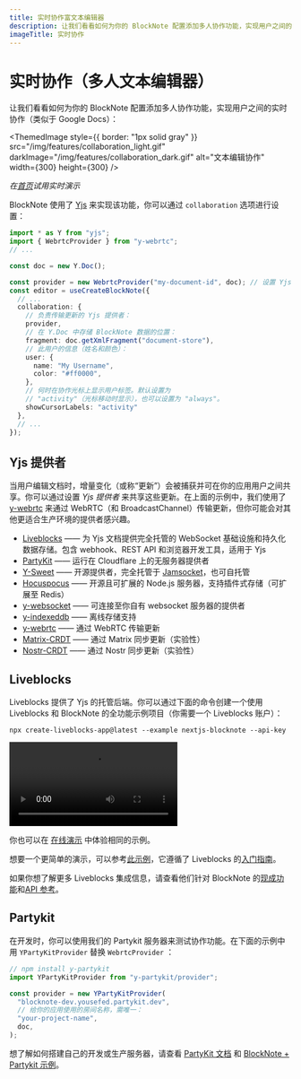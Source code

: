 ```yaml
---
title: 实时协作富文本编辑器
description: 让我们看看如何为你的 BlockNote 配置添加多人协作功能，实现用户之间的实时协作（类似于 Google Docs）
imageTitle: 实时协作
---
```



# 实时协作（多人文本编辑器）

让我们看看如何为你的 BlockNote 配置添加多人协作功能，实现用户之间的实时协作（类似于 Google Docs）：

<ThemedImage
  style={{ border: "1px solid gray" }}
  src="/img/features/collaboration_light.gif"
  darkImage="/img/features/collaboration_dark.gif"
  alt="文本编辑协作"
  width={300}
  height={300}
/>

_在[首页](https://www.blocknotejs.org)试用实时演示_

BlockNote 使用了 [Yjs](https://github.com/yjs/yjs) 来实现该功能，你可以通过 `collaboration` 选项进行设置：

```typescript
import * as Y from "yjs";
import { WebrtcProvider } from "y-webrtc";
// ...

const doc = new Y.Doc();

const provider = new WebrtcProvider("my-document-id", doc); // 设置 Yjs 提供者（如下所述）
const editor = useCreateBlockNote({
  // ...
  collaboration: {
    // 负责传输更新的 Yjs 提供者：
    provider,
    // 在 Y.Doc 中存储 BlockNote 数据的位置：
    fragment: doc.getXmlFragment("document-store"),
    // 此用户的信息（姓名和颜色）：
    user: {
      name: "My Username",
      color: "#ff0000",
    },
    // 何时在协作光标上显示用户标签。默认设置为
    // "activity"（光标移动时显示），也可以设置为 "always"。
    showCursorLabels: "activity"
  },
  // ...
});
```

## Yjs 提供者

当用户编辑文档时，增量变化（或称“更新”）会被捕获并可在你的应用用户之间共享。你可以通过设置 _Yjs 提供者_ 来共享这些更新。在上面的示例中，我们使用了 [y-webrtc](https://github.com/yjs/y-webrtc) 来通过 WebRTC（和 BroadcastChannel）传输更新，但你可能会对其他更适合生产环境的提供者感兴趣。

- [Liveblocks](https://liveblocks.io/yjs) —— 为 Yjs 文档提供完全托管的 WebSocket 基础设施和持久化数据存储。包含 webhook、REST API 和浏览器开发工具，适用于 Yjs
- [PartyKit](https://www.partykit.io/) —— 运行在 Cloudflare 上的无服务器提供者
- [Y-Sweet](https://jamsocket.com/y-sweet) —— 开源提供者，完全托管于 [Jamsocket](https://jamsocket.com)，也可自托管
- [Hocuspocus](https://www.hocuspocus.dev/) —— 开源且可扩展的 Node.js 服务器，支持插件式存储（可扩展至 Redis）
- [y-websocket](https://github.com/yjs/y-websocket) —— 可连接至你自有 websocket 服务器的提供者
- [y-indexeddb](https://github.com/yjs/y-indexeddb) —— 离线存储支持
- [y-webrtc](https://github.com/yjs/y-webrtc) —— 通过 WebRTC 传输更新
- [Matrix-CRDT](https://github.com/yousefED/matrix-crdt) —— 通过 Matrix 同步更新（实验性）
- [Nostr-CRDT](https://github.com/yousefED/nostr-crdt) —— 通过 Nostr 同步更新（实验性）

## Liveblocks

Liveblocks 提供了 Yjs 的托管后端。你可以通过下面的命令创建一个使用 Liveblocks 和 BlockNote 的全功能示例项目（你需要一个 Liveblocks 账户）：

```shell
npx create-liveblocks-app@latest --example nextjs-blocknote --api-key
```

<video
  autoPlay
  loop
  src="/img/screenshots/liveblocks_blocknote_example.mp4"
  aria-label="使用 Liveblocks 和 Yjs 的 BlockNote 示例，展示协作及开发工具"
/>

你也可以在 [在线演示](https://liveblocks.io/examples/collaborative-text-editor/nextjs-blocknote) 中体验相同的示例。

想要一个更简单的演示，可以参考[此示例](/docs/examples/collaboration/liveblocks)，它遵循了 Liveblocks 的[入门指南](https://liveblocks.io/docs/get-started/react-blocknote)。

如果你想了解更多 Liveblocks 集成信息，请查看他们针对 BlockNote 的[现成功能](https://liveblocks.io/docs/ready-made-features/text-editor/blocknote)和[API 参考](https://liveblocks.io/docs/api-reference/liveblocks-react-blocknote#AnchoredThreads)。

## Partykit

在开发时，你可以使用我们的 Partykit 服务器来测试协作功能。在下面的示例中用 `YPartyKitProvider` 替换 `WebrtcProvider` ：

```typescript
// npm install y-partykit
import YPartyKitProvider from "y-partykit/provider";

const provider = new YPartyKitProvider(
  "blocknote-dev.yousefed.partykit.dev",
  // 给你的应用使用的房间名称，需唯一：
  "your-project-name",
  doc,
);
```

想了解如何搭建自己的开发或生产服务器，请查看 [PartyKit 文档](https://github.com/partykit/partykit) 和 [BlockNote + Partykit 示例](https://github.com/partykit/partykit/tree/main/examples/blocknote)。

[//]: # "# 实时演示"
[//]: #
[//]: # "下面连接了两个编辑器。请注意你输入的任何内容都会实时共享给访问该网页的其他访客，所以请友好对待 ;) "
[//]: #
[//]: # "::: sandbox {template=react-ts}"
[//]: #
[//]: # "```typescript-vue /App.tsx"
[//]: # 'import { BlockNoteEditor } from "@blocknote/core";'
[//]: # 'import { BlockNoteView, useCreateBlockNote } from "@blocknote/react";'
[//]: # 'import YPartyKitProvider from "y-partykit/provider";'
[//]: # 'import * as Y from "yjs";'
[//]: # 'import "@blocknote/react/style.css";'
[//]: #
[//]: # "const doc = new Y.Doc();"
[//]: # "const provider = new YPartyKitProvider("
[//]: # '  "blocknote-dev.yousefed.partykit.dev",'
[//]: # '  // 给你的应用使用的房间名称：'
[//]: # '  "docs-demo",'
[//]: # "  doc"
[//]: # ");"
[//]: #
[//]: # "export default function App() {"
[//]: # "  // 创建一个新的编辑器实例。"
[//]: # "  const editor: BlockNoteEditor | null = useBlockNote({"
[//]: # "    collaboration: {"
[//]: # "      provider,"
[//]: # '      fragment: doc.getXmlFragment("document-store"),'
[//]: # "      user: {"
[//]: # '        name: "User 1",'
[//]: # '        color: "#ff0000",'
[//]: # "      },"
[//]: # "    },"
[//]: # "  });"
[//]: #
[//]: # "  // 通过 React 组件渲染编辑器实例。"
[//]: # '  return <BlockNoteView editor={editor} theme={"{{ getTheme(isDark) }}"} />;'
[//]: # "}"
[//]: # "```"
[//]: #
[//]: # "```css-vue /styles.css [hidden]"
[//]: # "{{ getStyles(isDark) }}"
[//]: # "```"
[//]: #
[//]: # ":::"
[//]: #
[//]: # "::: sandbox {template=react-ts}"
[//]: #
[//]: # "```typescript-vue /App.tsx"
[//]: # 'import { BlockNoteEditor } from "@blocknote/core";'
[//]: # 'import { BlockNoteView, useCreateBlockNote } from "@blocknote/react";'
[//]: # 'import YPartyKitProvider from "y-partykit/provider";'
[//]: # 'import * as Y from "yjs";'
[//]: # 'import "@blocknote/react/style.css";'
[//]: #
[//]: # "const doc = new Y.Doc();"
[//]: # "const provider = new YPartyKitProvider("
[//]: # '  "blocknote-dev.yousefed.partykit.dev",'
[//]: # '  // 给你的应用使用的房间名称：'
[//]: # '  "docs-demo",'
[//]: # "  doc"
[//]: # ");"
[//]: #
[//]: # "export default function App() {"
[//]: # "  // 创建一个新的编辑器实例。"
[//]: # "  const editor: BlockNoteEditor | null = useBlockNote({"
[//]: # "    collaboration: {"
[//]: # "      provider,"
[//]: # '      fragment: doc.getXmlFragment("document-store"),'
[//]: # "      user: {"
[//]: # '        name: "User 2",'
[//]: # '        color: "#00ff00",'
[//]: # "      },"
[//]: # "    },"
[//]: # "  });"
[//]: #
[//]: # "  // 通过 React 组件渲染编辑器实例。"
[//]: # '  return <BlockNoteView editor={editor} theme={"{{ getTheme(isDark) }}"} />;'
[//]: # "}"
[//]: # "```"
[//]: #
[//]: # "```css-vue /styles.css [hidden]"
[//]: # "{{ getStyles(isDark) }}"
[//]: # "```"
[//]: #
[//]: # ":::"